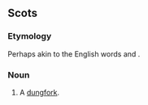 ==Scots==

===Etymology===
Perhaps akin to the English words {{m|en|grope}} and {{m|en|gripe}}.

===Noun===
{{sco-noun}}

# A [[dungfork]].
#: {{rfquotek|Robert Burns}}